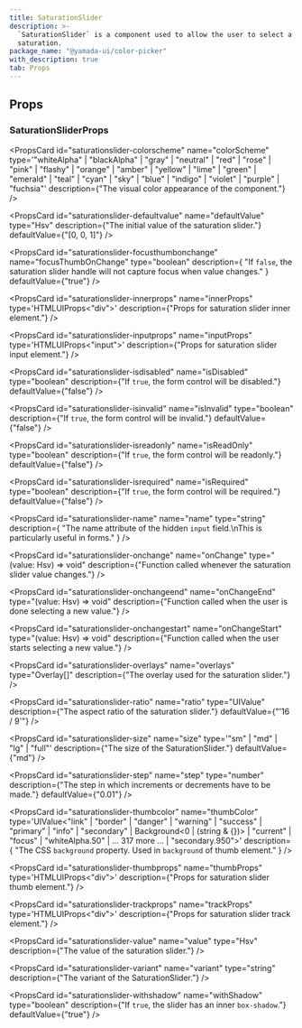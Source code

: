 ```yaml
---
title: SaturationSlider
description: >-
  `SaturationSlider` is a component used to allow the user to select a color
  saturation.
package_name: "@yamada-ui/color-picker"
with_description: true
tab: Props
---
```


## Props

### SaturationSliderProps

<PropsCard
  id="saturationslider-colorscheme"
  name="colorScheme"
  type='"whiteAlpha" | "blackAlpha" | "gray" | "neutral" | "red" | "rose" | "pink" | "flashy" | "orange" | "amber" | "yellow" | "lime" | "green" | "emerald" | "teal" | "cyan" | "sky" | "blue" | "indigo" | "violet" | "purple" | "fuchsia"'
  description={"The visual color appearance of the component."}
/>

<PropsCard
  id="saturationslider-defaultvalue"
  name="defaultValue"
  type="Hsv"
  description={"The initial value of the saturation slider."}
  defaultValue={"[0, 0, 1]"}
/>

<PropsCard
  id="saturationslider-focusthumbonchange"
  name="focusThumbOnChange"
  type="boolean"
  description={
    "If `false`, the saturation slider handle will not capture focus when value changes."
  }
  defaultValue={"true"}
/>

<PropsCard
  id="saturationslider-innerprops"
  name="innerProps"
  type='HTMLUIProps<"div">'
  description={"Props for saturation slider inner element."}
/>

<PropsCard
  id="saturationslider-inputprops"
  name="inputProps"
  type='HTMLUIProps<"input">'
  description={"Props for saturation slider input element."}
/>

<PropsCard
  id="saturationslider-isdisabled"
  name="isDisabled"
  type="boolean"
  description={"If `true`, the form control will be disabled."}
  defaultValue={"false"}
/>

<PropsCard
  id="saturationslider-isinvalid"
  name="isInvalid"
  type="boolean"
  description={"If `true`, the form control will be invalid."}
  defaultValue={"false"}
/>

<PropsCard
  id="saturationslider-isreadonly"
  name="isReadOnly"
  type="boolean"
  description={"If `true`, the form control will be readonly."}
  defaultValue={"false"}
/>

<PropsCard
  id="saturationslider-isrequired"
  name="isRequired"
  type="boolean"
  description={"If `true`, the form control will be required."}
  defaultValue={"false"}
/>

<PropsCard
  id="saturationslider-name"
  name="name"
  type="string"
  description={
    "The name attribute of the hidden `input` field.\nThis is particularly useful in forms."
  }
/>

<PropsCard
  id="saturationslider-onchange"
  name="onChange"
  type="(value: Hsv) => void"
  description={"Function called whenever the saturation slider value changes."}
/>

<PropsCard
  id="saturationslider-onchangeend"
  name="onChangeEnd"
  type="(value: Hsv) => void"
  description={"Function called when the user is done selecting a new value."}
/>

<PropsCard
  id="saturationslider-onchangestart"
  name="onChangeStart"
  type="(value: Hsv) => void"
  description={"Function called when the user starts selecting a new value."}
/>

<PropsCard
  id="saturationslider-overlays"
  name="overlays"
  type="Overlay[]"
  description={"The overlay used for the saturation slider."}
/>

<PropsCard
  id="saturationslider-ratio"
  name="ratio"
  type="UIValue<number>"
  description={"The aspect ratio of the saturation slider."}
  defaultValue={"'16 / 9'"}
/>

<PropsCard
  id="saturationslider-size"
  name="size"
  type='"sm" | "md" | "lg" | "full"'
  description={"The size of the SaturationSlider."}
  defaultValue={"md"}
/>

<PropsCard
  id="saturationslider-step"
  name="step"
  type="number"
  description={"The step in which increments or decrements have to be made."}
  defaultValue={"0.01"}
/>

<PropsCard
  id="saturationslider-thumbcolor"
  name="thumbColor"
  type='UIValue<"link" | "border" | "danger" | "warning" | "success" | "primary" | "info" | "secondary" | Background<0 | (string & {})> | "current" | "focus" | "whiteAlpha.50" | ... 317 more ... | "secondary.950">'
  description={
    "The CSS `background` property. Used in `background` of thumb element."
  }
/>

<PropsCard
  id="saturationslider-thumbprops"
  name="thumbProps"
  type='HTMLUIProps<"div">'
  description={"Props for saturation slider thumb element."}
/>

<PropsCard
  id="saturationslider-trackprops"
  name="trackProps"
  type='HTMLUIProps<"div">'
  description={"Props for saturation slider track element."}
/>

<PropsCard
  id="saturationslider-value"
  name="value"
  type="Hsv"
  description={"The value of the saturation slider."}
/>

<PropsCard
  id="saturationslider-variant"
  name="variant"
  type="string"
  description={"The variant of the SaturationSlider."}
/>

<PropsCard
  id="saturationslider-withshadow"
  name="withShadow"
  type="boolean"
  description={"If `true`, the slider has an inner `box-shadow`."}
  defaultValue={"true"}
/>

